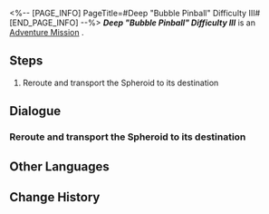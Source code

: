 <%-- [PAGE_INFO]
PageTitle=#Deep "Bubble Pinball" Difficulty III#
[END_PAGE_INFO] --%>
{{Stub|Dialogue.}}
{{Mission Infobox
|id            = 8020216
|title         = 
|image         = <!--Mission Deep "Bubble Pinball" Difficulty III.png-->
|type          = Adventure
|event_name    = 
|chapter       = 
|requirements  = 
|summary       = <!--official mission summary from Fate's Atlas-->
|characters    = Trailblazer
|startLocation = [[<!--starting world-->]] - [[<!--starting area-->]]
|world         = <!--starting world-->
|area          = <!--starting area-->
|prev          = 
|next          = 
|exp           = 
|credits       = 
|stellarJade   = 
|other         = 
}}
'''''Deep "Bubble Pinball" Difficulty III''''' is an [[Adventure Mission]]<!--in [world]-->.

==Steps==
# Reroute and transport the Spheroid to its destination

<!--
==Gameplay Notes==

--><!--
==Trial Character==

-->
==Dialogue==
{{Stub Dialogue}}
===Reroute and transport the Spheroid to its destination===
{{Mission Description|type=adventure|location=<!--to be added-->|The prison wardens have destroyed the Spheroid lane. You have to manually reroute the course to repair the lanes, or you'll never be able to reunite with your companions.}}
{{Dialogue Start}}
:{{tx}}
{{Dialogue End}}

==Other Languages==
{{Other Languages
|en   = Deep "Bubble Pinball" Difficulty III
|zhs  = 深层「气泡弹珠」难度III
|zht  = 深層「氣泡彈珠」難度III
|ja   = 表層夢境「バブルピンボール」難易度III
|ko   = 깊은 층 「버블 핀볼」 난이도 III
|es   = Burbupinball profundo, dificultad&nbsp;III
|fr   = Profondeurs&nbsp;: «&nbsp;Flipper à bulles&nbsp;» difficulté&nbsp;III
|ru   = Нижний мир: Сферомёт III
|th   = "พินบอลหรรษา" ชั้นลึก ระดับความยาก III
|vi   = "Bi Bong Bóng" Tầng Sâu - Độ Khó III
|de   = Tief „Flipperkugel“ Schwierigkeitsgrad III
|id   = "Pinball Gelembung" yang Dalam: Tingkat Kesulitan III
|pt   = "Pinball de Bolha" Profundo Dificuldade III
}}

==Change History==
{{Change History|2.0}}
